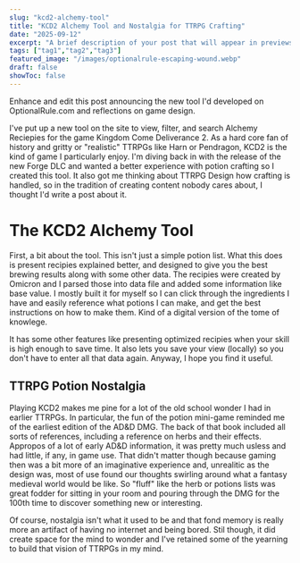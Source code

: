 ```yaml
---
slug: "kcd2-alchemy-tool"
title: "KCD2 Alchemy Tool and Nostalgia for TTRPG Crafting"
date: "2025-09-12"
excerpt: "A brief description of your post that will appear in previews and summaries."
tags: ["tag1","tag2","tag3"]
featured_image: "/images/optionalrule-escaping-wound.webp"
draft: false
showToc: false
---
```


Enhance and edit this post announcing the new tool I'd developed on OptionalRule.com and reflections on game design.

I've put up a new tool on the site to view, filter, and search Alchemy Reciepies for the game Kingdom Come Deliverance 2.  As a hard core fan of history and gritty or "realistic" TTRPGs like Harn or Pendragon, KCD2 is the kind of game I particularly enjoy.  I'm diving back in with the release of the new Forge DLC and wanted a better experience with potion crafting so I created this tool. It also got me thinking about TTRPG Design how crafting is handled, so in the tradition of creating content nobody cares about, I thought I'd write a post about it.

# The KCD2 Alchemy Tool

First, a bit about the tool. This isn't just a simple potion list. What this does is present recipies explained better, and designed to give you the best brewing results along with some other data.  The recipies were created by Omicron and I parsed those into data file and added some information like base value.  I mostly built it for myself so I can click through the ingredients I have and easily reference what potions I can make, and get the best instructions on how to make them.  Kind of a digital version of the tome of knowlege.  

It has some other features like presenting optimized recipies when your skill is high enough to save time.  It also lets you save your view (locally) so you don't have to enter all that data again.  Anyway, I hope you find it useful.

## TTRPG Potion Nostalgia

Playing KCD2 makes me pine for a lot of the old school wonder I had in earlier TTRPGs.  In particular, the fun of the potion mini-game reminded me of the earliest edition of the AD&D DMG.  The back of that book included all sorts of references, including a reference on herbs and their effects. Appropos of a lot of early AD&D information, it was pretty much usless and had little, if any, in game use.  That didn't matter though because gaming then was a bit more of an imaginative experience and, unrealitic as the design was, most of use found our thoughts swirling around what a fantasy medieval world would be like. So "fluff" like the herb or potions lists was great fodder for sitting in your room and pouring through the DMG for the 100th time to discover something new or interesting.  

Of course, nostalgia isn't what it used to be and that fond memory is really more an artifact of having no internet and being bored.  Stil though, it did create space for the mind to wonder and I've retained some of the yearning to build that vision of TTRPGs in my mind. 